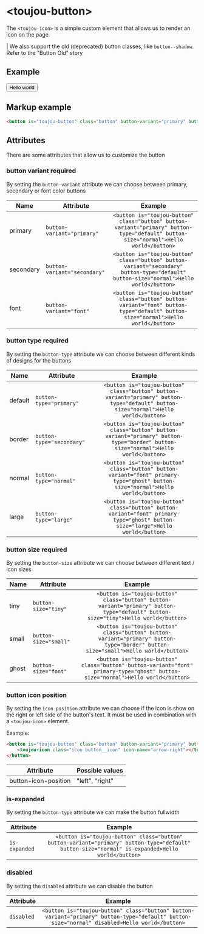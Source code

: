 # &lt;toujou-button&gt;
The `<toujou-icon>` is a simple custom element that allows us to render an icon on the page.

| We also support the old (deprecated) button classes, like `button--shadow`. Refer to the "Button Old" story

## Example
<button is="toujou-button" class="button" button-variant="primary" button-type="default" button-size="normal">Hello world</button>


## Markup example
```html
<button is="toujou-button" class="button" button-variant="primary" button-type="default" button-size="normal">Hello world</button>
```

## Attributes
There are some attributes that allow us to customize the button


### button variant <toujou-chip class="chip" chip-bg-color="warning">required</toujou-chip>
By setting the `button-variant` attribute we can choose between primary, secondary or font color buttons

| Name | Attribute | Example |
|---|---|:---:|
| primary | `button-variant="primary"`  | `<button is="toujou-button" class="button" button-variant="primary" button-type="default" button-size="normal">Hello world</button>` |
| secondary | `button-variant="secondary"`  | `<button is="toujou-button" class="button" button-variant="secondary" button-type="default" button-size="normal">Hello world</button>` |
| font | `button-variant="font"`  | `<button is="toujou-button" class="button" button-variant="font" button-type="default" button-size="normal">Hello world</button>` |


### button type <toujou-chip class="chip" chip-bg-color="warning">required</toujou-chip>
By setting the `button-type` attribute we can choose between different kinds of designs for the buttons

| Name | Attribute | Example |
|---|---|:---:|
| default | `button-type="primary"`  | `<button is="toujou-button" class="button" button-variant="primary" button-type="default" button-size="normal">Hello world</button>` |
| border | `button-type="secondary"`  | `<button is="toujou-button" class="button" button-variant="primary" button-type="border" button-size="normal">Hello world</button>` |
| normal | `button-type="normal"`  | `<button is="toujou-button" class="button" button-variant="font" primary-type="ghost" button-size="normal">Hello world</button>` |
| large | `button-type="large"`  | `<button is="toujou-button" class="button" button-variant="font" primary-type="ghost" button-size="large">Hello world</button>` |


### button size <toujou-chip class="chip" chip-bg-color="warning">required</toujou-chip>
By setting the `button-size` attribute we can choose between different text / icon sizes

| Name | Attribute | Example |
|---|---|:---:|
| tiny | `button-size="tiny"`  | `<button is="toujou-button" class="button" button-variant="primary" button-type="default" button-size="tiny">Hello world</button>` |
| small | `button-size="small"`  | `<button is="toujou-button" class="button" button-variant="primary" button-type="border" button-size="small">Hello world</button>` |
| ghost | `button-size="font"`  | `<button is="toujou-button" class="button" button-variant="font" primary-type="ghost" button-size="normal">Hello world</button>` |


### button icon position
By setting the `icon position` attribute we can choose if the icon is show on the right or left side of the button's text. It must be used in combination with a `<toujou-icon>` element.

Example:
```html
<button is="toujou-button" class="button" button-variant="primary" button-type="default" button-size="normal" button-icon-position="left">
    <toujou-icon class="icon button__icon" icon-name="arrow-right"></toujou-icon> Hello world
</button>
```

| Attribute | Possible values |
|---|-----------------|
| button-icon-position | "left", "right" |


### is-expanded
By setting the `button-type` attribute we can make the button fullwidth

| Attribute | Example |
|--|:---:|
| `is-expanded`  | `<button is="toujou-button" class="button" button-variant="primary" button-type="default" button-size="normal" is-expanded>Hello world</button>` |


### disabled
By setting the `disabled` attribute we can disable the button

| Attribute | Example |
|--|:---:|
| `disabled`  | `<button is="toujou-button" class="button" button-variant="primary" button-type="default" button-size="normal" disabled>Hello world</button>` |
